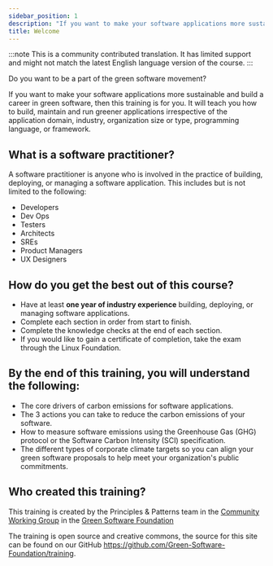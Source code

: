 ```yaml
---
sidebar_position: 1
description: "If you want to make your software applications more sustainable and build a career in green software, then this training is for you"
title: Welcome
---
```


:::note
This is a community contributed translation. It has limited support and might not match the latest English language version of the course.
:::

Do you want to be a part of the green software movement?

If you want to make your software applications more sustainable and build a career in green software, then this training is for you. It will teach you how to build, maintain and run greener applications irrespective of the application domain, industry, organization size or type, programming language, or framework.

## What is a software practitioner?

A software practitioner is anyone who is involved in the practice of building, deploying, or managing a software application. This includes but is not limited to the following:

- Developers
- Dev Ops
- Testers
- Architects
- SREs
- Product Managers
- UX Designers

## How do you get the best out of this course?

- Have at least **one year of industry experience** building, deploying, or managing software applications.
- Complete each section in order from start to finish.
- Complete the knowledge checks at the end of each section.
- If you would like to gain a certificate of completion, take the exam through the Linux Foundation.

## By the end of this training, you will understand the following:

- The core drivers of carbon emissions for software applications.
- The 3 actions you can take to reduce the carbon emissions of your software.
- How to measure software emissions using the Greenhouse Gas (GHG) protocol or the Software Carbon Intensity (SCI) specification.
- The different types of corporate climate targets so you can align your green software proposals to help meet your organization's public commitments.

## Who created this training?

This training is created by the Principles & Patterns team in the [Community Working Group](https://community.greensoftware.foundation) in the [Green Software Foundation](https://greensoftware.foundation)

The training is open source and creative commons, the source for this site can be found on our GitHub https://github.com/Green-Software-Foundation/training.

